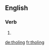 
==English==

===Verb===
{{head|en|present participle}}

# {{present participle of|thole|lang=en}}

[[de:tholing]]
[[fr:tholing]]
